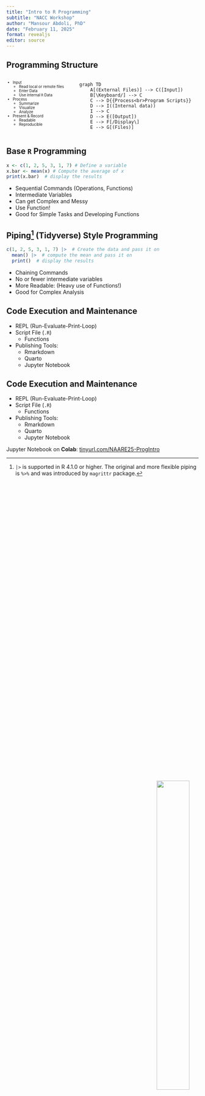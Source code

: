 ```yaml
---
title: "Intro to R Programming"
subtitle: "NACC Workshop"
author: "Mansour Abdoli, PhD"
date: "February 11, 2025"
format: revealjs
editor: source
---
```


## Programming Structure 

:::: columns
::: {.column .incremental style="font-size: .70em;"}

- Input
  - Read local or remote files
  - Enter Data
  - Use internal `R` Data

- Process
  - Summarize
  - Visualize
  - Analyze

- Present & Record
  - Readable
  - Reproducible

:::
::: {.column} 
```mermaid
graph TD
    A[(External Files)] --> C([Input])
    B[\Keyboard/] --> C
    C --> D{{Process<br>Program Scripts}}
    D --> I((Internal data))
    I --> C
    D --> E([Output])
    E --> F[/Display\]
    E --> G[(Files)]
```
:::
::::

## Base `R` Programming 

```r
x <- c(1, 2, 5, 3, 1, 7) # Define a variable
x.bar <- mean(x) # Compute the average of x
print(x.bar)  # display the results
```

:::  {.incremental}
-   Sequential Commands (Operations, Functions)
-   Intermediate Variables
-   Can get Complex and Messy
  - Use Function!
-   Good for Simple Tasks and Developing Functions

:::

## Piping[^1] (Tidyverse) Style Programming

```r
c(1, 2, 5, 3, 1, 7) |>  # Create the data and pass it on
  mean() |>  # compute the mean and pass it on
  print()  # display the results
```

:::  {.incremental}
-   Chaining Commands
-   No or fewer intermediate variables
-   More Readable: (Heavy use of Functions!)
-   Good for Complex Analysis
:::


[^1]: `|>` is supported in R 4.1.0 or higher. The original and more flexible piping is `%>%` and was introduced by `magrittr` package.


## Code Execution and Maintenance
  - REPL (Run-Evaluate-Print-Loop)
  - Script File (`.R`)
    - Functions
  - Publishing Tools:
    - Rmarkdown
    - Quarto
    - Jupyter Notebook

## Code Execution and Maintenance
  - REPL (Run-Evaluate-Print-Loop)
  - Script File (`.R`)
    - Functions
  - Publishing Tools:
    - Rmarkdown
    - Quarto
    - Jupyter Notebook

Jupyter Notebook on **Colab**: [tinyurl.com/NAARE25-ProgIntro](https://colab.research.google.com/drive/1cisAWuE_W_Q6R9feHSjVUmOaz_HMYcqV#scrollTo=xSa2_2kJWu7w)


<div>
  <img src="img/QRcode-B-ProgrammingIntro.png" style="position: absolute; bottom: 100px; right: 50px; width: 30%; height: 45%; z-index: 2;">
</div>
